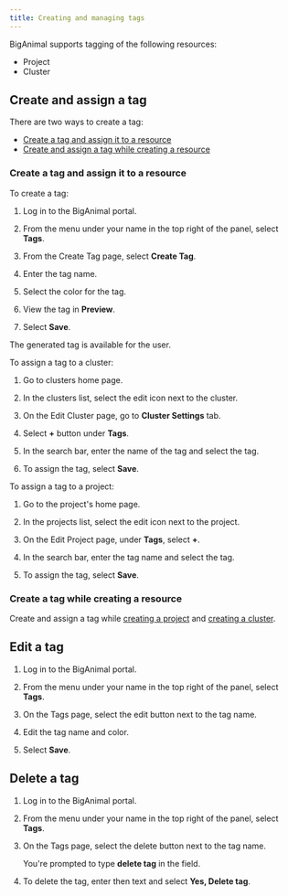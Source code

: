 ```yaml
---
title: Creating and managing tags
---
```


BigAnimal supports tagging of the following resources:

- Project
- Cluster

## Create and assign a tag

There are two ways to create a tag:

- [Create a tag and assign it to a resource]() 
- [Create and assign a tag while creating a resource]()

### Create a tag and assign it to a resource

To create a tag:

1. Log in to the BigAnimal portal.

1. From the menu under your name in the top right of the panel, select **Tags**.

1. From the Create Tag page, select **Create Tag**.

1. Enter the tag name.

1. Select the color for the tag.

1. View the tag in **Preview**.

1. Select **Save**.

The generated tag is available for the user.

To assign a tag to a cluster:

1. Go to clusters home page.

1. In the clusters list, select the edit icon next to the cluster.

1. On the Edit Cluster page, go to **Cluster Settings** tab.

1. Select **+** button under **Tags**.

1. In the search bar, enter the name of the tag and select the tag.

1. To assign the tag, select **Save**.

To assign a tag to a project:

1. Go to the project's home page.

1. In the projects list, select the edit icon next to the project.

1. On the Edit Project page, under **Tags**, select **+**.

1. In the search bar, enter the tag name and select the tag.

1. To assign the tag, select **Save**.

### Create a tag while creating a resource

Create and assign a tag while [creating a project](../../administering_cluster/projects.mdx/#creating-a-project) and [creating a cluster](../../getting_started/creating_a_cluster/index.mdx/#cluster-settings-tab).

## Edit a tag

1. Log in to the BigAnimal portal.

1. From the menu under your name in the top right of the panel, select **Tags**.

1. On the Tags page, select the edit button next to the tag name.

1. Edit the tag name and color.

1. Select **Save**.

## Delete a tag

1. Log in to the BigAnimal portal.

1. From the menu under your name in the top right of the panel, select **Tags**.

1. On the Tags page, select the delete button next to the tag name.

   You're prompted to type **delete tag** in the field.

1. To delete the tag, enter then text and select **Yes, Delete tag**.
